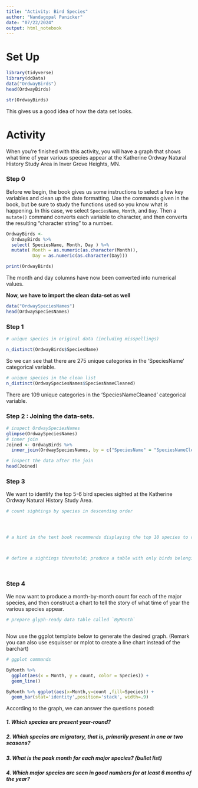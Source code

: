 ```yaml
---
title: "Activity: Bird Species"
author: "Nandagopal Panicker"
date: "07/22/2024"
output: html_notebook
---
```



# Set Up

```r
library(tidyverse)
library(dcData)
data("OrdwayBirds")
head(OrdwayBirds)
```
```r
str(OrdwayBirds)
```
This gives us a good idea of how the data set looks. 

# Activity

When you're finished with this activity, you will have a graph that shows what time of year various species appear at the Katherine Ordway Natural History Study Area in Inver Grove Heights, MN.

### Step 0

Before we begin, the book gives us some instructions to select a few key variables and clean up the date formatting.  Use the commands given in the book, but be sure to study the functions used so you know what is happening.  In this case, we select `SpeciesName`, `Month`, and `Day`. Then a `mutate()` command converts each variable to character, and then converts the resulting "character string" to a number.

```r
OrdwayBirds <-
  OrdwayBirds %>%
  select( SpeciesName, Month, Day ) %>%
  mutate( Month = as.numeric(as.character(Month)), 
          Day = as.numeric(as.character(Day)))

print(OrdwayBirds)
```
The month and day columns have now been converted into numerical values.


**Now, we have to import the clean data-set as well**

```r
data("OrdwaySpeciesNames")
head(OrdwaySpeciesNames)
```


### Step 1




```r
# unique species in original data (including misspellings)

n_distinct(OrdwayBirds$SpeciesName)

```
So we can see that there are 275 unique categories in the 'SpeciesName' categorical variable.

```r
# unique species in the clean list
n_distinct(OrdwaySpeciesNames$SpeciesNameCleaned)
```
There are 109 unique categories in the 'SpeciesNameCleaned' categorical variable.

### Step 2 : Joining the data-sets.
  


```r
# inspect OrdwaySpeciesNames
glimpse(OrdwaySpeciesNames)
# inner join
Joined <- OrdwayBirds %>%
  inner_join(OrdwaySpeciesNames, by = c("SpeciesName" = "SpeciesNameCleaned"))

# inspect the data after the join
head(Joined)
```


### Step 3

We want to identify the top 5-6 bird species sighted at the Katherine Ordway Natural History Study Area.

```r
# count sightings by species in descending order




# a hint in the text book recommends displaying the top 10 species to choose our threshold



# define a sightings threshold; produce a table with only birds belonging to major species




```


### Step 4

We now want to produce a month-by-month count for each of the major species, and then construct a chart to tell the story of what time of year the various species appear.

```r
# prepare glyph-ready data table called `ByMonth`



```

Now use the ggplot template below to generate the desired graph. (Remark you can also use esquisser or mplot to create a line chart instead of the barchart)



```r
# ggplot commands

ByMonth %>% 
  ggplot(aes(x = Month, y = count, color = Species)) + 
  geom_line()

ByMonth %>% ggplot(aes(x=Month,y=count ,fill=Species)) +
  geom_bar(stat='identity',position='stack', width=.9) 

```

According to the graph, we can answer the questions posed:

##### 1. Which species are present year-round?  



##### 2. Which species are migratory, that is, primarily present in one or two seasons?




##### 3. What is the peak month for each major species? (bullet list)




##### 4. Which major species are seen in good numbers for at least 6 months of the year?



```r

```
